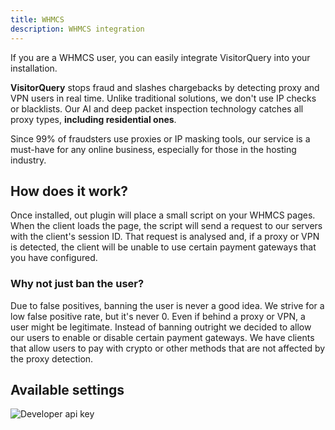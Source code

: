 ```yaml
---
title: WHMCS
description: WHMCS integration
---
```


If you are a WHMCS user, you can easily integrate VisitorQuery into your installation. 

**VisitorQuery** stops fraud and slashes chargebacks by detecting proxy and VPN users in real time. 
Unlike traditional solutions, we don't use IP checks or blacklists. 
Our AI and deep packet inspection technology catches all proxy types, **including residential ones**.

Since 99% of fraudsters use proxies or IP masking tools, our service is a must-have for any online business, especially for those in the hosting industry.

## How does it work?

Once installed, out plugin will place a small script on your WHMCS pages. When the client loads the page, the script will send a request to our servers with the client's session ID.
That request is analysed and, if a proxy or VPN is detected, the client will be unable to use certain payment gateways that you have configured.

### Why not just ban the user?

Due to false positives, banning the user is never a good idea. We strive for a low false positive rate, but it's never 0.
Even if behind a proxy or VPN, a user might be legitimate. Instead of banning outright we decided to allow our users to enable or disable certain payment gateways.
We have clients that allow users to pay with crypto or other methods that are not affected by the proxy detection.

## Available settings
<img
  className="border rounded-xl shadow-md"
  src="/images/whmcs/settings.png"
  alt="Developer api key"
/>